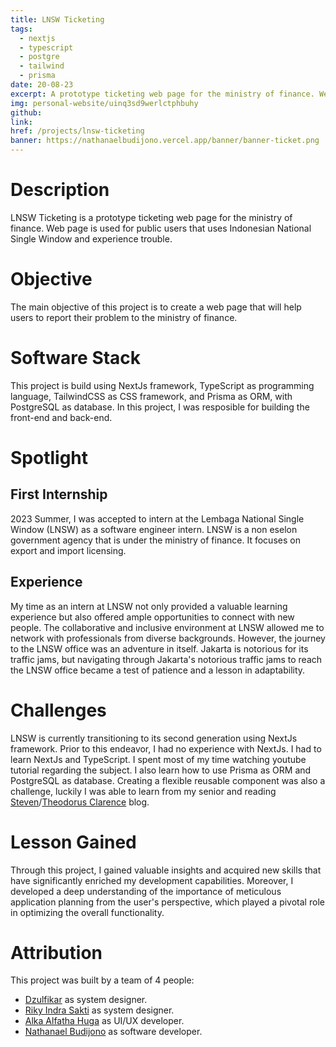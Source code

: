 ```yaml
---
title: LNSW Ticketing
tags:
  - nextjs
  - typescript
  - postgre
  - tailwind
  - prisma
date: 20-08-23
excerpt: A prototype ticketing web page for the ministry of finance. Web page is used for public users who encounter trouble.
img: personal-website/uinq3sd9werlctphbuhy
github: 
link:
href: /projects/lnsw-ticketing
banner: https://nathanaelbudijono.vercel.app/banner/banner-ticket.png
---
```


# Description
LNSW Ticketing is a prototype ticketing web page for the ministry of finance. 
Web page is used for public users that uses Indonesian National Single Window and experience trouble.

# Objective
The main objective of this project is to create a web page that will help users to report their problem to the ministry of finance.

# Software Stack
This project is build using NextJs framework, TypeScript as programming language, TailwindCSS as CSS framework,
and Prisma as ORM, with PostgreSQL as database. In this project, I was resposible for building the front-end and back-end.

# Spotlight
## First Internship
2023 Summer, I was accepted to intern at the Lembaga National Single Window (LNSW) as a software engineer intern. 
LNSW is a non eselon government agency that is under the ministry of finance. It focuses on export and import licensing.
## Experience
My time as an intern at LNSW not only provided a valuable learning experience but also offered ample opportunities to connect with new people. 
The collaborative and inclusive environment at LNSW allowed me to network with professionals from diverse backgrounds.
However, the journey to the LNSW office was an adventure in itself. Jakarta is notorious for its traffic jams, 
but navigating through Jakarta's notorious traffic jams to reach the LNSW office became a test of patience and a lesson in adaptability.

# Challenges
LNSW is currently transitioning to its second generation using NextJs framework. Prior to this endeavor, I
had no experience with NextJs. I had to learn NextJs and TypeScript. I spent most of my time watching youtube tutorial
regarding the subject. I also learn how to use Prisma as ORM and PostgreSQL as database. Creating a flexible reusable component was
also a challenge, luckily I was able to learn from my senior and reading [Steven](https://trenom.id)/[Theodorus Clarence](https://theodorusclarence.com) blog.

# Lesson Gained
Through this project, I gained valuable insights and acquired new skills that have significantly enriched my development capabilities. 
Moreover, I developed a deep understanding of the importance of meticulous application planning from the user's perspective, 
which played a pivotal role in optimizing the overall functionality.

# Attribution
This project was built by a team of 4 people:
- [Dzulfikar](https://github.com/dzulfikarfath02) as system designer.
- [Riky Indra Sakti](https://github.com/rikyindrasaktii) as system designer.
- [Alka Alfatha Huga](https://github.com/alfathahuga) as UI/UX developer.
- [Nathanael Budijono](https://nathanaelbudijono.vercel.app) as software developer.



